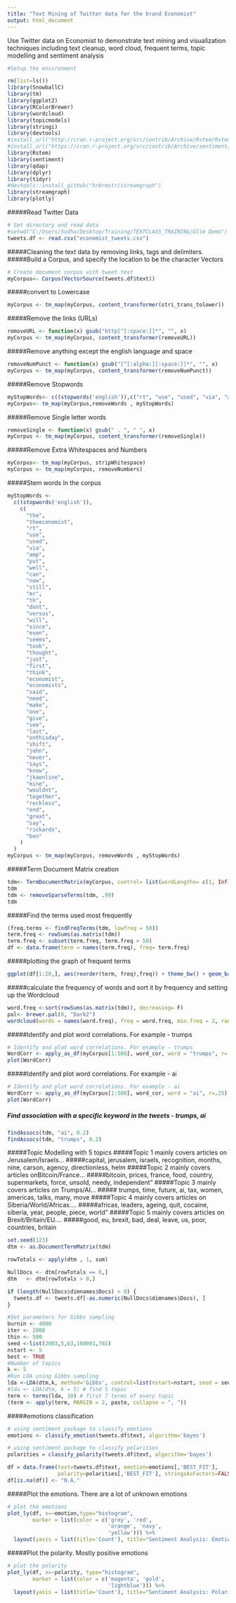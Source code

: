 ---
title: "Text Mining of Twitter data for the brand Economist"
output: html_document
---

Use Twitter data on Economist to demonstrate text mining and visualization techniques including text cleanup, word cloud, frequent terms, topic modelling and sentiment analysis 

```{r setup, include=FALSE}
#Setup the environment

rm(list=ls())
library(SnowballC)
library(tm)
library(ggplot2)
library(RColorBrewer)
library(wordcloud)
library(topicmodels)
library(stringi)
library(devtools)
#install_url("http://cran.r-project.org/src/contrib/Archive/Rstem/Rstem_0.4-1.tar.gz")
#install_url("https://cran.r-project.org/src/contrib/Archive/sentiment/sentiment_0.2.tar.gz")
library(Rstem)
library(sentiment)
library(qdap)
library(dplyr)
library(tidyr)
#devtools::install_github("hrbrmstr/streamgraph")
library(streamgraph)
library(plotly)

```

#####Read Twitter Data

```{r}
# Set directory and read data
#setwd("C:/Users/Sudha/Desktop/Training/TEXTCLASS_TRAINING/Glim Demo")
tweets.df <- read.csv("economist_tweets.csv")

```

#####Cleaning the text data by removing links, tags and delimiters.   
#####Build a Corpus, and specify the location to be the character Vectors  
```{r}

# Create document corpus with tweet text
myCorpus<- Corpus(VectorSource(tweets.df$text)) 

```

#####convert to Lowercase  
```{r}
myCorpus <- tm_map(myCorpus, content_transformer(stri_trans_tolower))
```

#####Remove the links (URLs)  
```{r}
removeURL <- function(x) gsub("http[^[:space:]]*", "", x)  
myCorpus <- tm_map(myCorpus, content_transformer(removeURL))
```

#####Remove anything except the english language and space  
```{r}
removeNumPunct <- function(x) gsub("[^[:alpha:][:space:]]*", "", x)   
myCorpus <- tm_map(myCorpus, content_transformer(removeNumPunct))
```

#####Remove Stopwords  
```{r}
myStopWords<- c((stopwords('english')),c("rt", "use", "used", "via", "amp"))
myCorpus<- tm_map(myCorpus,removeWords , myStopWords) 
```

#####Remove Single letter words  
```{r}
removeSingle <- function(x) gsub(" . ", " ", x)   
myCorpus <- tm_map(myCorpus, content_transformer(removeSingle))
```

#####Remove Extra Whitespaces  and Numbers
```{r}
myCorpus<- tm_map(myCorpus, stripWhitespace) 
myCorpus <- tm_map(myCorpus, removeNumbers)
```

#####Stem words in the corpus 

```{r}
myStopWords <-
  c((stopwords('english')),
    c(
      "the",
      "theeconomist",
      "rt",
      "use",
      "used",
      "via",
      "amp",
      "put",
      "well",
      "can",
      "now",
      "still",
      "mr",
      "th",
      "dont",
      "versus",
      "will",
      "since",
      "even",
      "seems",
      "took",
      "thought",
      "just",
      "first",
      "think",
      "economist",
      "economists",
      "said",
      "need",
      "make",
      "one",
      "give",
      "see",
      "last",
      "onthisday",
      "shift",
      "john",
      "never",
      "says",
      "know",
      "jkaonline",
      "mine",
      "wouldnt",
      "together",
      "reckless",
      "end",
      "great",
      "say",
      "rickards",
      "ben"
    )
  )
myCorpus <- tm_map(myCorpus, removeWords , myStopWords)
```


#####Term Document Matrix creation
```{r }
tdm<- TermDocumentMatrix(myCorpus, control= list(wordLengths= c(1, Inf)))
tdm
tdm <- removeSparseTerms(tdm, .99)
tdm
```

#####Find the terms used most frequently
```{r Term frequency}
(freq.terms <- findFreqTerms(tdm, lowfreq = 50))
term.freq <- rowSums(as.matrix(tdm))
term.freq <- subset(term.freq, term.freq > 50)
df <- data.frame(term = names(term.freq), freq= term.freq)
```

#####plotting the graph of frequent terms
```{r Graph}
ggplot(df[1:20,], aes(reorder(term, freq),freq)) + theme_bw() + geom_bar(stat = "identity")  + coord_flip() +labs(list(title="Term Frequency Chart", x="Terms", y="Term Counts")) 
```

#####calculate the frequency of words and sort it by frequency and setting up the Wordcloud

```{r WordCloud, warning=FALSE}
word.freq <-sort(rowSums(as.matrix(tdm)), decreasing= F)
pal<- brewer.pal(8, "Dark2")
wordcloud(words = names(word.freq), freq = word.freq, min.freq = 2, random.order = F, colors = pal, max.words = 100)

```

#####Identify and plot word correlations. For example - trumps
```{r}
# Identify and plot word correlations. For example - trumps
WordCorr <- apply_as_df(myCorpus[1:500], word_cor, word = "trumps", r=.25)
plot(WordCorr)
```

#####Identify and plot word correlations. For example - ai
```{r}
# Identify and plot word correlations. For example - ai
WordCorr <- apply_as_df(myCorpus[1:500], word_cor, word = "ai", r=.25)
plot(WordCorr)
```


##### Find association with a specific keyword in the tweets - trumps, ai
```{r Find Association}
findAssocs(tdm, "ai", 0.2)
findAssocs(tdm, "trumps", 0.2)
```

#####Topic Modelling with 5 topics
#####Topic 1 mainly covers articles on Jerusalem/Israels...
#####capital, jerusalem, israels, recognition, months, nine, carson, agency, directionless, helm
#####Topic 2 mainly covers articles onBitcoin/France...
#####bitcoin, prices, france, food, country, supermarkets, force, unsold, needy, independent" 
#####Topic 3 mainly covers articles on Trumps/AI...
##### trumps, time, future, ai, tax, women, americas, talks, many, move
#####Topic 4 mainly covers articles on Siberia/World/Africas....
#####africas, leaders, ageing, quit, cocaine, siberia, year, people, piece, world" 
#####Topic 5 mainly covers articles on Brexit/Britain/EU....
#####good, eu, brexit, bad, deal, leave, us, poor, countries, britain

```{r}
set.seed(123)
dtm <- as.DocumentTermMatrix(tdm)

rowTotals <- apply(dtm , 1, sum)

NullDocs <- dtm[rowTotals == 0,]
dtm   <- dtm[rowTotals > 0,]

if (length(NullDocs$dimnames$Docs) > 0) {
  tweets.df <- tweets.df[-as.numeric(NullDocs$dimnames$Docs), ]
}

#Set parameters for Gibbs sampling
burnin <- 4000
iter <- 2000
thin <- 500
seed <-list(2003,5,63,100001,765)
nstart <- 5
best <- TRUE
#Number of topics
k <- 5
#Run LDA using Gibbs sampling
lda <-LDA(dtm,k, method='Gibbs', control=list(nstart=nstart, seed = seed, best=best, burnin = burnin, iter = iter, thin=thin))
#lda <- LDA(dtm, k = 5) # find 5 topic
term <- terms(lda, 10) # first 7 terms of every topic
(term <- apply(term, MARGIN = 2, paste, collapse = ", "))

```


#####emotions classification
```{r}
# using sentiment package to classify emotions
emotions <- classify_emotion(tweets.df$text, algorithm='bayes')

# using sentiment package to classify polarities
polarities = classify_polarity(tweets.df$text, algorithm='bayes')

df = data.frame(text=tweets.df$text, emotion=emotions[,'BEST_FIT'],
                polarity=polarities[,'BEST_FIT'], stringsAsFactors=FALSE)
df[is.na(df)] <- "N.A."
```

#####Plot the emotions. There are a lot of unknown emotions

```{r}
# plot the emotions
plot_ly(df, x=~emotion,type="histogram",
        marker = list(color = c('grey', 'red',
                                'orange', 'navy',
                                'yellow'))) %>%
  layout(yaxis = list(title='Count'), title="Sentiment Analysis: Emotions")
```

#####Plot the polarity. Mostly positive emotions

```{r}
# plot the polarity
plot_ly(df, x=~polarity, type="histogram",
        marker = list(color = c('magenta', 'gold',
                                'lightblue'))) %>%
  layout(yaxis = list(title='Count'), title="Sentiment Analysis: Polarity")
```

